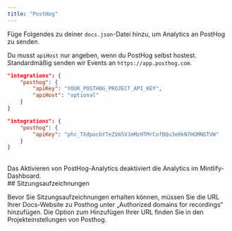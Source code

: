 ```yaml
---
title: "PostHog"
---
```


Füge Folgendes zu deiner `docs.json`-Datei hinzu, um Analytics an PostHog zu senden.

Du musst `apiHost` nur angeben, wenn du PostHog selbst hostest. Standardmäßig senden wir Events an `https://app.posthog.com`.

<CodeGroup>

```json Analytics options in docs.json
"integrations": {
    "posthog": {
        "apiKey": "YOUR_POSTHOG_PROJECT_API_KEY",
        "apiHost": "optional"
    }
}
```

```json Example
"integrations": {
    "posthog": {
        "apiKey": "phc_TXdpocbYTeZVm5VJmMzHTMrCofBQu3e0kN7HGMNGTVW"
    }
}
```

</CodeGroup>

<br />

<Warning>
    Das Aktivieren von PostHog-Analytics deaktiviert die Analytics im Mintlify-Dashboard.
</Warning>

<div id="session-recordings">
  ## Sitzungsaufzeichnungen
</div>

Bevor Sie Sitzungsaufzeichnungen erhalten können, müssen Sie die URL Ihrer Docs-Website zu Posthog unter „Authorized domains for recordings“ hinzufügen. Die Option zum Hinzufügen Ihrer URL finden Sie in den Projekteinstellungen von Posthog.
